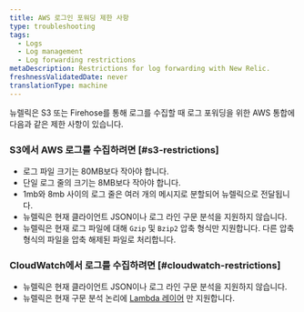 ```yaml
---
title: AWS 로그인 포워딩 제한 사항
type: troubleshooting
tags:
  - Logs
  - Log management
  - Log forwarding restrictions
metaDescription: Restrictions for log forwarding with New Relic.
freshnessValidatedDate: never
translationType: machine
---
```


뉴렐릭은 S3 또는 Firehose를 통해 로그를 수집할 때 로그 포워딩을 위한 AWS 통합에 다음과 같은 제한 사항이 있습니다.

### S3에서 AWS 로그를 수집하려면 [#s3-restrictions]

* 로그 파일 크기는 80MB보다 작아야 합니다.
* 단일 로그 줄의 크기는 8MB보다 작아야 합니다.
* 1mb와 8mb 사이의 로그 줄은 여러 개의 메시지로 분할되어 뉴렐릭으로 전달됩니다.
* 뉴렐릭은 현재 클라이언트 JSON이나 로그 라인 구문 분석을 지원하지 않습니다.
* 뉴렐릭은 현재 로그 파일에 대해 `Gzip` 및 `Bzip2` 압축 형식만 지원합니다. 다른 압축 형식의 파일을 압축 해제된 파일로 처리합니다.

### CloudWatch에서 로그를 수집하려면 [#cloudwatch-restrictions]

* 뉴렐릭은 현재 클라이언트 JSON이나 로그 라인 구문 분석을 지원하지 않습니다.
* 뉴렐릭은 현재 구문 분석 논리에 [Lambda 레이어](https://github.com/newrelic/newrelic-lambda-layers) 만 지원합니다.